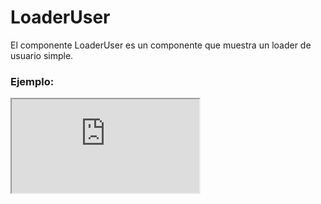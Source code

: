 
# LoaderUser

El componente LoaderUser es un componente que muestra un loader de usuario simple.

### Ejemplo:

<Iframe src="https://fenextjs-component-storybook.vercel.app/iframe.html?args=&id=loader-user--index&viewMode=story" />

### Importación

Para importar el componente LoaderUser, se puede hacer desde fenextjs o fenextjs-component

```tsx copy
import {
  LoaderUser,
  LoaderUserProps,
} from "fenextjs/cjs/component/Loader/User";
```

o

```tsx copy
import {
  LoaderUser,
  LoaderUserProps,
} from "fenextjs-component/cjs/Loader/User";
```

### Parámetros:

| Parámetro           |   Tipo   | Requerido | Default | Descripción                     |
| ------------------- | :------: | :-------: | :-----: | :------------------------------ |
| classNameLoaderUser | `string` |    No     |         | Clase personalizada del loader. |

### Storybook

Para ver el storybook del componente lo puede hacer con este [link](https://fenextjs-component-storybook.vercel.app/?path=/story/loader-user--index)

### Usos

- Uso básico del componente LoaderUser

```tsx copy
<LoaderUser />
```
